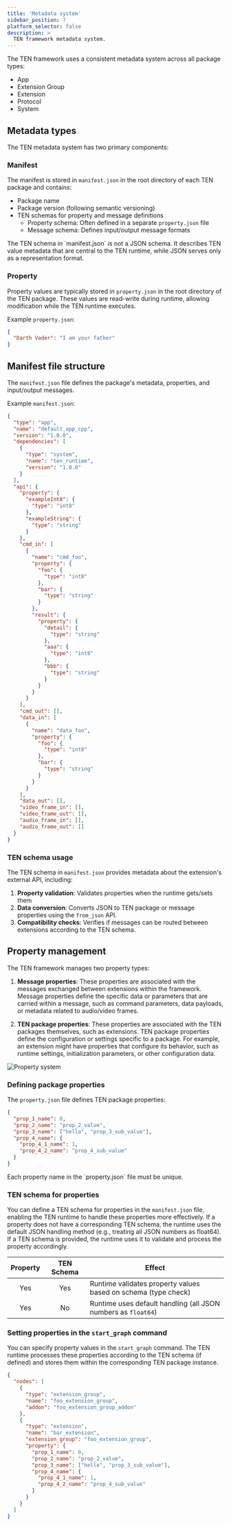 ```yaml
---
title: 'Metadata system'
sidebar_position: 7
platform_selector: false
description: >
  TEN framework metadata system.
---
```


The TEN framework uses a consistent metadata system across all package types:

- App
- Extension Group
- Extension
- Protocol
- System

## Metadata types

The TEN metadata system has two primary components:

### Manifest

The manifest is stored in `manifest.json` in the root directory of each TEN package and contains:

- Package name
- Package version (following semantic versioning)
- TEN schemas for property and message definitions
  - Property schema: Often defined in a separate `property.json` file
  - Message schema: Defines input/output message formats

<Admonition type="info">
The TEN schema in `manifest.json` is not a JSON schema. It describes TEN value metadata that are central to the TEN runtime, while JSON serves only as a representation format.
</Admonition>

### Property

Property values are typically stored in `property.json` in the root directory of the TEN package. These values are read-write during runtime, allowing modification while the TEN runtime executes.

Example `property.json`:

```json
{
  "Darth Vader": "I am your father"
}
```

## Manifest file structure

The `manifest.json` file defines the package's metadata, properties, and input/output messages.

Example `manifest.json`:

```json
{
  "type": "app",
  "name": "default_app_cpp",
  "version": "1.0.0",
  "dependencies": [
    {
      "type": "system",
      "name": "ten_runtime",
      "version": "1.0.0"
    }
  ],
  "api": {
    "property": {
      "exampleInt8": {
        "type": "int8"
      },
      "exampleString": {
        "type": "string"
      }
    },
    "cmd_in": [
      {
        "name": "cmd_foo",
        "property": {
          "foo": {
            "type": "int8"
          },
          "bar": {
            "type": "string"
          }
        },
        "result": {
          "property": {
            "detail": {
              "type": "string"
            },
            "aaa": {
              "type": "int8"
            },
            "bbb": {
              "type": "string"
            }
          }
        }
      }
    ],
    "cmd_out": [],
    "data_in": [
      {
        "name": "data_foo",
        "property": {
          "foo": {
            "type": "int8"
          },
          "bar": {
            "type": "string"
          }
        }
      }
    ],
    "data_out": [],
    "video_frame_in": [],
    "video_frame_out": [],
    "audio_frame_in": [],
    "audio_frame_out": []
  }
}
```

### TEN schema usage

The TEN schema in `manifest.json` provides metadata about the extension's external API, including:

1. **Property validation**: Validates properties when the runtime gets/sets them
2. **Data conversion**: Converts JSON to TEN package or message properties using the `from_json` API.
3. **Compatibility checks**: Verifies if messages can be routed between extensions according to the TEN schema.

## Property management

The TEN framework manages two property types:

1. **Message properties**: These properties are associated with the messages exchanged between extensions within the framework. Message properties define the specific data or parameters that are carried within a message, such as command parameters, data payloads, or metadata related to audio/video frames.

2. **TEN package properties**: These properties are associated with the TEN packages themselves, such as extensions. TEN package properties define the configuration or settings specific to a package. For example, an extension might have properties that configure its behavior, such as runtime settings, initialization parameters, or other configuration data.

![Property system](/images/ten-framework/property_system.png)

### Defining package properties

The `property.json` file defines TEN package properties:

```json
{
  "prop_1_name": 0,
  "prop_2_name": "prop_2_value",
  "prop_3_name": ["hello", "prop_3_sub_value"],
  "prop_4_name": {
    "prop_4_1_name": 1,
    "prop_4_2_name": "prop_4_sub_value"
  }
}
```

<Admonition type="info">
Each property name in the `property.json` file must be unique.
</Admonition>

### TEN schema for properties

You can define a TEN schema for properties in the `manifest.json` file, enabling the TEN runtime to handle these properties more effectively. If a property does not have a corresponding TEN schema, the runtime uses the default JSON handling method (e.g., treating all JSON numbers as float64). If a TEN schema is provided, the runtime uses it to validate and process the property accordingly.

| Property | TEN Schema | Effect                                                          |
| :------: | :--------: | --------------------------------------------------------------- |
| Yes      | Yes        | Runtime validates property values based on schema (type check)  |
| Yes      | No         | Runtime uses default handling (all JSON numbers as `float64`)   |

### Setting properties in the `start_graph` command

You can specify property values in the `start_graph` command. The TEN runtime processes these properties according to the TEN schema (if defined) and stores them within the corresponding TEN package instance.

```json
{
  "nodes": [
    {
      "type": "extension_group",
      "name": "foo_extension_group",
      "addon": "foo_extension_group_addon"
    },
    {
      "type": "extension",
      "name": "bar_extension",
      "extension_group": "foo_extension_group",
      "property": {
        "prop_1_name": 0,
        "prop_2_name": "prop_2_value",
        "prop_3_name": ["hello", "prop_3_sub_value"],
        "prop_4_name": {
          "prop_4_1_name": 1,
          "prop_4_2_name": "prop_4_sub_value"
        }
      }
    }
  ]
}
```